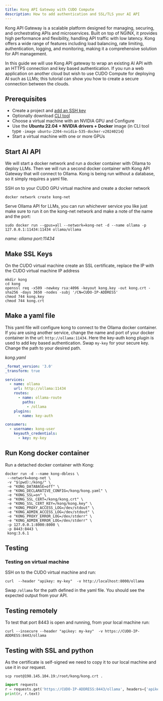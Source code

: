 ```yaml
---
title: Kong API Gateway with CUDO Compute
description: How to add authentication and SSL/TLS your AI API
---
```


Kong API Gateway is a scalable platform designed for managing, securing, and orchestrating APIs and
microservices. Built on top of NGINX, it provides high performance and flexibility, handling API traffic with low
latency. Kong offers a wide range of features including load balancing, rate limiting, authentication, logging, and
monitoring, making it a comprehensive solution for API management.

In this guide we will use Kong API gateway to wrap an existing AI API with an HTTPS connection and key based authentication. If you run a web application on another cloud but wish to use CUDO Compute for deploying AI such as LLMs; this tutorial can show you how to create a secure connection between the clouds.

## Prerequisites

- Create a project and [add an SSH key](/tutorials/how-to-generate-ssh-keys)
- Optionally download [CLI tool](/cli-tool)
- Choose a virtual machine with an NVIDIA GPU and Configure
- Use the **Ubuntu 22.04 + NVIDIA drivers + Docker** image (in CLI tool type `-image ubuntu-2204-nvidia-535-docker-v20240214`)
- Start a virtual machine with one or more GPUs

## Start AI API
We will start a docker network and run a docker container with Ollama to deploy LLMs. Then we will run a second docker container with Kong API Gateway that will connect to Ollama. Kong is being run without a database, so it simply requires a yaml file.

SSH on to your CUDO GPU virtual machine and create a docker network

```shell
docker network create kong-net
```

Serve Ollama API for LLMs, you can run whichever service you like just make sure to run it on the kong-net network and make a note of the name and the port:

```shell
sudo docker run --gpus=all --network=kong-net -d --name ollama -p 127.0.0.1:11434:11434 ollama/ollama
```

*name: ollama port:11434*

## Make SSL Keys

On the CUDO virtual machine create an SSL certificate, replace the IP with the CUDO virtual machine IP address

```shell
mkdir kong
cd kong
openssl req -x509 -newkey rsa:4096 -keyout kong.key -out kong.crt -sha256 -days 3650 -nodes -subj '/CN=CUDO-IP-ADDRESS'
chmod 744 kong.key
chmod 744 kong.crt
```

## Make a yaml file

This yaml file will configure kong to connect to the Ollama docker container. If you are using another service, change the name and port of your docker container in the url: ``http://ollama:11434``.
Here the key-auth kong plugin is used to add key based authentication. Swap ``my-key`` for your secure key. Change the path to your desired path.

*kong.yaml*
```yaml
_format_version: '3.0'
_transform: true

services:
  - name: ollama
    url: http://ollama:11434
    routes:
      - name: ollama-route
        paths:
          - /ollama
    plugins:
      - name: key-auth

consumers:
  - username: kong-user
    keyauth_credentials:
      - key: my-key
```

## Run Kong docker container
Run a detached docker container with Kong:

```shell
docker run -d --name kong-dbless \
 --network=kong-net \
 -v "$(pwd):/kong/" \
 -e "KONG_DATABASE=off" \
 -e "KONG_DECLARATIVE_CONFIG=/kong/kong.yaml" \
 -e "KONG_SSL=on" \
 -e "KONG_SSL_CERT=/kong/kong.crt" \
 -e "KONG_SSL_CERT_KEY=/kong/kong.key" \
 -e "KONG_PROXY_ACCESS_LOG=/dev/stdout" \
 -e "KONG_ADMIN_ACCESS_LOG=/dev/stdout" \
 -e "KONG_PROXY_ERROR_LOG=/dev/stderr" \
 -e "KONG_ADMIN_ERROR_LOG=/dev/stderr" \
 -p 127.0.0.1:8000:8000 \
 -p 8443:8443 \
 kong:3.6.1
```

## Testing

### Testing on virtual machine
SSH on to the CUDO virtual machine and run:
```shell
curl  --header "apikey: my-key"  -v http://localhost:8000/ollama
```
Swap ``/ollama`` for the path defined in the yaml file. You should see the expected output from your API.

## Testing remotely
To test that port 8443 is open and running, from your local machine run:
```shell
curl --insecure --header "apikey: my-key"  -v https://CUDO-IP-ADDRESS:8443/ollama
```
## Testing with SSL and python
As the certificate is self-signed we need to copy it to our local machine and use it in our request.

```shell
scp root@198.145.104.19:/root/kong/kong.crt .
```

```python
import requests
r = requests.get('https://CUDO-IP-ADDRESS:8443/ollama', headers={'apikey': 'my-key'}, verify='kong.crt')
print(r, r.text)
```
